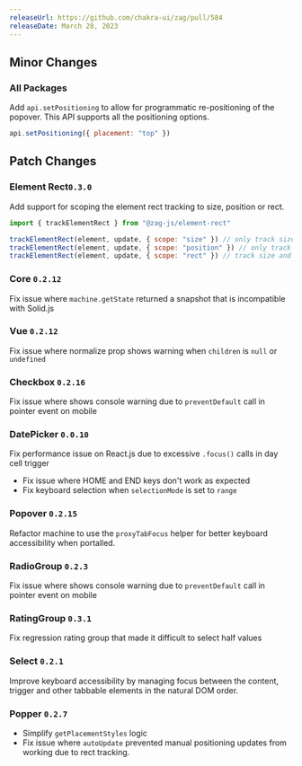 ```yaml
---
releaseUrl: https://github.com/chakra-ui/zag/pull/584
releaseDate: March 28, 2023
---
```


## Minor Changes

### All Packages

Add `api.setPositioning` to allow for programmatic re-positioning of the popover. This API supports all the positioning
options.

```js
api.setPositioning({ placement: "top" })
```

## Patch Changes

### Element Rect`0.3.0`

Add support for scoping the element rect tracking to size, position or rect.

```js
import { trackElementRect } from "@zag-js/element-rect"

trackElementRect(element, update, { scope: "size" }) // only track size
trackElementRect(element, update, { scope: "position" }) // only track position
trackElementRect(element, update, { scope: "rect" }) // track size and position (default)
```

### Core `0.2.12`

Fix issue where `machine.getState` returned a snapshot that is incompatible with Solid.js

### Vue `0.2.12`

Fix issue where normalize prop shows warning when `children` is `null` or `undefined`

### Checkbox `0.2.16`

Fix issue where shows console warning due to `preventDefault` call in pointer event on mobile

### DatePicker `0.0.10`

Fix performance issue on React.js due to excessive `.focus()` calls in day cell trigger

- Fix issue where HOME and END keys don't work as expected
- Fix keyboard selection when `selectionMode` is set to `range`

### Popover `0.2.15`

Refactor machine to use the `proxyTabFocus` helper for better keyboard accessibility when portalled.

### RadioGroup `0.2.3`

Fix issue where shows console warning due to `preventDefault` call in pointer event on mobile

### RatingGroup `0.3.1`

Fix regression rating group that made it difficult to select half values

### Select `0.2.1`

Improve keyboard accessibility by managing focus between the content, trigger and other tabbable elements in the natural
DOM order.

### Popper `0.2.7`

- Simplify `getPlacementStyles` logic
- Fix issue where `autoUpdate` prevented manual positioning updates from working due to rect tracking.
